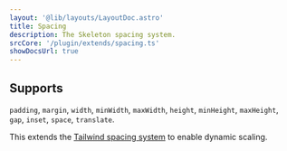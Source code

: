 ```yaml
---
layout: '@lib/layouts/LayoutDoc.astro'
title: Spacing
description: The Skeleton spacing system.
srcCore: '/plugin/extends/spacing.ts'
showDocsUrl: true
---
```




## Supports

`padding`, `margin`, `width`, `minWidth`, `maxWidth`, `height`, `minHeight`, `maxHeight`, `gap`, `inset`, `space`, `translate`.

This extends the [Tailwind spacing system](https://tailwindcss.com/docs/customizing-spacing) to enable dynamic scaling.

<Spacing />